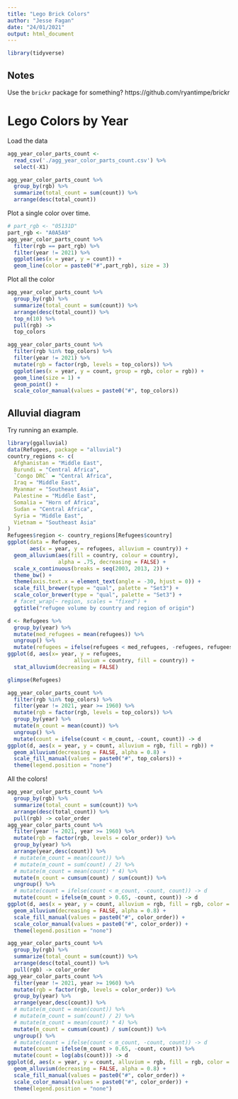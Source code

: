 ```yaml
---
title: "Lego Brick Colors"
author: "Jesse Fagan"
date: "24/01/2021"
output: html_document
---
```


```r
library(tidyverse)
```

## Notes

Use the `brickr` package for something? https://github.com/ryantimpe/brickr

# Lego Colors by Year

Load the data

```r
agg_year_color_parts_count <- 
  read_csv('./agg_year_color_parts_count.csv') %>% 
  select(-X1)
```

```r
agg_year_color_parts_count %>% 
  group_by(rgb) %>% 
  summarize(total_count = sum(count)) %>% 
  arrange(desc(total_count))
```

Plot a single color over time.

```r
# part_rgb <- "05131D"
part_rgb <- "A0A5A9"
agg_year_color_parts_count %>% 
  filter(rgb == part_rgb) %>%
  filter(year != 2021) %>% 
  ggplot(aes(x = year, y = count)) +
  geom_line(color = paste0("#",part_rgb), size = 3)
```

Plot all the color

```r
agg_year_color_parts_count %>% 
  group_by(rgb) %>% 
  summarize(total_count = sum(count)) %>% 
  arrange(desc(total_count)) %>% 
  top_n(10) %>% 
  pull(rgb) ->
  top_colors
```

```r
agg_year_color_parts_count %>% 
  filter(rgb %in% top_colors) %>%
  filter(year != 2021) %>% 
  mutate(rgb = factor(rgb, levels = top_colors)) %>% 
  ggplot(aes(x = year, y = count, group = rgb, color = rgb)) +
  geom_line(size = 1) +
  geom_point() +
  scale_color_manual(values = paste0("#", top_colors))
```

## Alluvial diagram

Try running an example.

```r
library(ggalluvial)
data(Refugees, package = "alluvial")
country_regions <- c(
  Afghanistan = "Middle East",
  Burundi = "Central Africa",
  `Congo DRC` = "Central Africa",
  Iraq = "Middle East",
  Myanmar = "Southeast Asia",
  Palestine = "Middle East",
  Somalia = "Horn of Africa",
  Sudan = "Central Africa",
  Syria = "Middle East",
  Vietnam = "Southeast Asia"
)
Refugees$region <- country_regions[Refugees$country]
ggplot(data = Refugees,
       aes(x = year, y = refugees, alluvium = country)) +
  geom_alluvium(aes(fill = country, colour = country),
                alpha = .75, decreasing = FALSE) +
  scale_x_continuous(breaks = seq(2003, 2013, 2)) +
  theme_bw() +
  theme(axis.text.x = element_text(angle = -30, hjust = 0)) +
  scale_fill_brewer(type = "qual", palette = "Set3") +
  scale_color_brewer(type = "qual", palette = "Set3") +
  # facet_wrap(~ region, scales = "fixed") +
  ggtitle("refugee volume by country and region of origin")
```

```r
d <- Refugees %>% 
  group_by(year) %>% 
  mutate(med_refugees = mean(refugees)) %>% 
  ungroup() %>% 
  mutate(refugees = ifelse(refugees < med_refugees, -refugees, refugees))
ggplot(d, aes(x= year, y = refugees, 
                     alluvium = country, fill = country)) + 
  stat_alluvium(decreasing = FALSE)
```


```r
glimpse(Refugees)
```


```r
agg_year_color_parts_count %>% 
  filter(rgb %in% top_colors) %>%
  filter(year != 2021, year >= 1960) %>% 
  mutate(rgb = factor(rgb, levels = top_colors)) %>% 
  group_by(year) %>% 
  mutate(m_count = mean(count)) %>% 
  ungroup() %>% 
  mutate(count = ifelse(count < m_count, -count, count)) -> d
ggplot(d, aes(x = year, y = count, alluvium = rgb, fill = rgb)) +
  geom_alluvium(decreasing = FALSE, alpha = 0.8) +
  scale_fill_manual(values = paste0("#", top_colors)) +
  theme(legend.position = "none")
```

All the colors!

```r
agg_year_color_parts_count %>% 
  group_by(rgb) %>% 
  summarize(total_count = sum(count)) %>% 
  arrange(desc(total_count)) %>% 
  pull(rgb) -> color_order
agg_year_color_parts_count %>% 
  filter(year != 2021, year >= 1960) %>% 
  mutate(rgb = factor(rgb, levels = color_order)) %>% 
  group_by(year) %>% 
  arrange(year,desc(count)) %>% 
  # mutate(m_count = mean(count)) %>%
  # mutate(m_count = sum(count) / 2) %>% 
  # mutate(m_count = mean(count) * 4) %>%
  mutate(m_count = cumsum(count) / sum(count)) %>% 
  ungroup() %>% 
  # mutate(count = ifelse(count < m_count, -count, count)) -> d
  mutate(count = ifelse(m_count > 0.65, -count, count)) -> d
ggplot(d, aes(x = year, y = count, alluvium = rgb, fill = rgb, color = rgb)) +
  geom_alluvium(decreasing = FALSE, alpha = 0.8) +
  scale_fill_manual(values = paste0("#", color_order)) +
  scale_color_manual(values = paste0("#", color_order)) +
  theme(legend.position = "none")
```


```r
agg_year_color_parts_count %>% 
  group_by(rgb) %>% 
  summarize(total_count = sum(count)) %>% 
  arrange(desc(total_count)) %>% 
  pull(rgb) -> color_order
agg_year_color_parts_count %>% 
  filter(year != 2021, year >= 1960) %>% 
  mutate(rgb = factor(rgb, levels = color_order)) %>% 
  group_by(year) %>% 
  arrange(year,desc(count)) %>% 
  # mutate(m_count = mean(count)) %>%
  # mutate(m_count = sum(count) / 2) %>% 
  # mutate(m_count = mean(count) * 4) %>%
  mutate(m_count = cumsum(count) / sum(count)) %>% 
  ungroup() %>% 
  # mutate(count = ifelse(count < m_count, -count, count)) -> d
  mutate(count = ifelse(m_count > 0.65, -count, count)) %>% 
  mutate(count = log(abs(count))) -> d
ggplot(d, aes(x = year, y = count, alluvium = rgb, fill = rgb, color = rgb)) +
  geom_alluvium(decreasing = FALSE, alpha = 0.8) +
  scale_fill_manual(values = paste0("#", color_order)) +
  scale_color_manual(values = paste0("#", color_order)) +
  theme(legend.position = "none")
```





